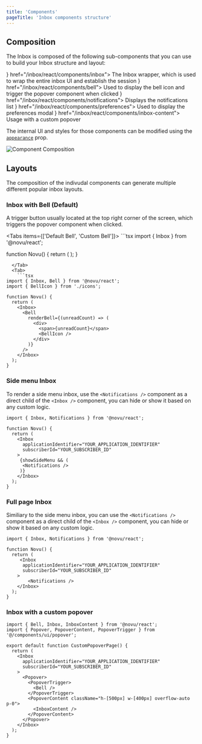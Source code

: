```yaml
---
title: 'Components'
pageTitle: 'Inbox components structure'
---
```



## Composition

The Inbox is composed of the following sub-components that you can use to build your Inbox structure and layout:

<Cards>
  <Card title="Inbox" icon={<Layout />} href="/inbox/react/components/inbox">
    The Inbox wrapper, which is used to wrap the entire inbox UI and establish the session
  </Card>
  <Card title="Bell" icon={<Bell />} href="/inbox/react/components/bell">
    Used to display the bell icon and trigger the popover component when clicked
  </Card>
  <Card title="Notifications" icon={<Code />} href="/inbox/react/components/notifications">
    Displays the notifications list
  </Card>
  <Card title="Preferences" icon={<Sliders />} href="/inbox/react/components/preferences">
    Used to display the preferences modal
  </Card>
  <Card title="InboxContent" icon={<Layout />} href="/inbox/react/components/inbox-content">
    Usage with a custom popover
  </Card>
</Cards>

The internal UI and styles for those components can be modified using the [`appearance`](/docs/inbox/react/styling#appearance-prop) prop.

<img 
  src="/images/inbox/component_composition.png" 
  alt="Component Composition"
/>

## Layouts

The composition of the indivudal components can generate multiple different popular inbox layouts.

### Inbox with Bell (Default)

A trigger button usually located at the top right corner of the screen, which triggers the popover component when clicked.

<Tabs items={['Default Bell', 'Custom Bell']}>
  <Tab>
    ```tsx
import { Inbox } from '@novu/react';

function Novu() {
  return (
    <Inbox subscriberId="1" applicationIdentifier="1" />
  );
}
```
  </Tab>
  <Tab>
    ```tsx
import { Inbox, Bell } from '@novu/react';
import { BellIcon } from './icons';

function Novu() {
  return (
    <Inbox>
      <Bell
        renderBell={(unreadCount) => (
          <div>
            <span>{unreadCount}</span>
            <BellIcon />
          </div>
        )}
      />
    </Inbox>
  );
}
```
  </Tab>
</Tabs>

### Side menu Inbox

To render a side menu inbox, use the `<Notifications />` component as a direct child of the `<Inbox />` component, you can hide or show it based on any custom logic.

```tsx
import { Inbox, Notifications } from '@novu/react';

function Novu() {
  return (
    <Inbox
      applicationIdentifier="YOUR_APPLICATION_IDENTIFIER"
      subscriberId="YOUR_SUBSCRIBER_ID"
    >
     {showSideMenu && (
      <Notifications />
     )}
    </Inbox>
  );
}
```

### Full page Inbox

Similiary to the side menu inbox, you can use the `<Notifications />` component as a direct child of the `<Inbox />` component, you can hide or show it based on any custom logic.

```tsx
import { Inbox, Notifications } from '@novu/react';

function Novu() {
  return (
     <Inbox
      applicationIdentifier="YOUR_APPLICATION_IDENTIFIER"
      subscriberId="YOUR_SUBSCRIBER_ID"
    >
        <Notifications />
    </Inbox>
  );
}
```

### Inbox with a custom popover

```tsx
import { Bell, Inbox, InboxContent } from '@novu/react';
import { Popover, PopoverContent, PopoverTrigger } from '@/components/ui/popover';

export default function CustomPopoverPage() {
  return (
    <Inbox
      applicationIdentifier="YOUR_APPLICATION_IDENTIFIER"
      subscriberId="YOUR_SUBSCRIBER_ID"
    >
      <Popover>
        <PopoverTrigger>
          <Bell />
        </PopoverTrigger>
        <PopoverContent className="h-[500px] w-[400px] overflow-auto p-0">
          <InboxContent />
        </PopoverContent>
      </Popover>
    </Inbox>
  );
}
```
